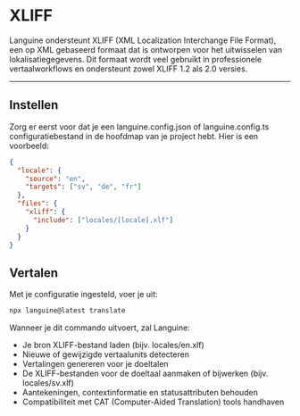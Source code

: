 # XLIFF

Languine ondersteunt XLIFF (XML Localization Interchange File Format), een op XML gebaseerd formaat dat is ontworpen voor het uitwisselen van lokalisatiegegevens. Dit formaat wordt veel gebruikt in professionele vertaalworkflows en ondersteunt zowel XLIFF 1.2 als 2.0 versies.

---

## Instellen

Zorg er eerst voor dat je een languine.config.json of languine.config.ts configuratiebestand in de hoofdmap van je project hebt. Hier is een voorbeeld:

```json
{
  "locale": {
    "source": "en",
    "targets": ["sv", "de", "fr"]
  },
  "files": {
    "xliff": {
      "include": ["locales/[locale].xlf"]
    }
  }
}
```

## Vertalen

Met je configuratie ingesteld, voer je uit:

```bash
npx languine@latest translate
```

Wanneer je dit commando uitvoert, zal Languine:

- Je bron XLIFF-bestand laden (bijv. locales/en.xlf)
- Nieuwe of gewijzigde vertaalunits detecteren
- Vertalingen genereren voor je doeltalen
- De XLIFF-bestanden voor de doeltaal aanmaken of bijwerken (bijv. locales/sv.xlf)
- Aantekeningen, contextinformatie en statusattributen behouden
- Compatibiliteit met CAT (Computer-Aided Translation) tools handhaven
